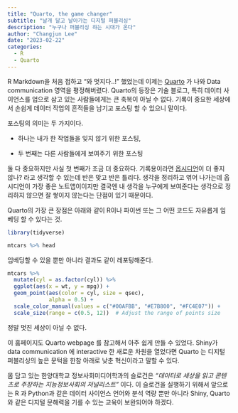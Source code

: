 ```yaml
---
title: "Quarto, the game changer"
subtitle: "날개 달고 날아가는 디지털 퍼블리싱"
description: "누구나 퍼블리싱 하는 시대가 온다"
author: "Changjun Lee"
date: "2023-02-22"
categories: 
  - R
  - Quarto
---
```


R Markdown을 처음 접하고 "와 멋지다..!" 했었는데 이제는 [Quarto](https://quarto.org/) 가 나와 Data communication 영역을 평정해버렸다. Quarto의 등장은 기술 블로그, 특히 데이터 사이언스를 업으로 삼고 있는 사람들에게는 큰 축복이 아닐 수 없다. 기록이 중요한 세상에서 손쉽게 데이터 작업의 흔적들을 남기고 포스팅 할 수 있으니 말이다.

포스팅의 의미는 두 가지이다.

-   하나는 내가 한 작업들을 잊지 않기 위한 포스팅,

-   두 번째는 다른 사람들에게 보여주기 위한 포스팅

둘 다 중요하지만 사실 첫 번째가 조금 더 중요하다. 기록용이라면 [옵시디언](https://obsidian.md/)이 더 좋지 않나? 라고 생각할 수 있는데 반은 맞고 반은 틀리다. 생각을 정리하고 엮어 나가는데 옵시디언이 가장 좋은 노트앱이이지만 결국엔 내 생각을 누구에게 보여준다는 생각으로 정리하지 않으면 잘 쌓이지 않는다는 단점이 있기 때문이다.

Quarto의 가장 큰 장점은 아래와 같이 R이나 파이썬 또는 그 어떤 코드도 자유롭게 임베딩 할 수 있다는 것.

```r
library(tidyverse)

mtcars %>% head
```

임베딩할 수 있을 뿐만 아니라 결과도 같이 레포팅해준다.

```r
mtcars %>% 
  mutate(cyl = as.factor(cyl)) %>% 
  ggplot(aes(x = wt, y = mpg)) + 
  geom_point(aes(color = cyl, size = qsec), 
             alpha = 0.5) +
  scale_color_manual(values = c("#00AFBB", "#E7B800", "#FC4E07")) +
  scale_size(range = c(0.5, 12))  # Adjust the range of points size
```

정말 멋진 세상이 아닐 수 없다.

이 홈페이지도 Quarto webpage 를 참고해서 아주 쉽게 만들 수 있었다. Shiny가 data communication 에 interactive 한 새로운 차원을 열었다면 Quarto 는 디지털 퍼블리싱의 높은 문턱을 한참 아래로 낮춘 혁신이라고 말할 수 있다.

몸 담고 있는 한양대학교 정보사회미디어학과의 슬로건은 *"데이터로 세상을 읽고 콘텐츠로 주장하는 지능정보사회의 저널리스트"* 이다. 이 슬로건을 실행하기 위해서 앞으로는 R 과 Python과 같은 데이터 사이언스 언어와 분석 역량 뿐만 아니라 Shiny, Quarto와 같은 디지털 문해력을 기를 수 있는 교육이 보완되어야 하겠다.
